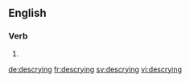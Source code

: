 ==English==

===Verb===
{{head|en}}

# {{present participle of|descry}}

[[de:descrying]]
[[fr:descrying]]
[[sv:descrying]]
[[vi:descrying]]